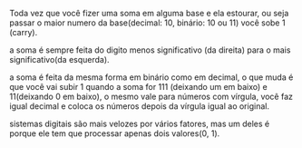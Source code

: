 













Toda vez que você fizer uma soma em alguma base e ela estourar, ou seja
passar o maior numero da base(decimal: 10, binário: 10 ou 11) você sobe
1 (carry).

a soma é sempre feita do digito menos significativo (da direita) para o
mais significativo(da esquerda).








a soma é feita da mesma forma em binário como em decimal, o que muda é
que você vai subir 1 quando a soma for 111 (deixando um em baixo) e
11(deixando 0 em baixo), o mesmo vale para números com vírgula, você faz
igual decimal e coloca os números depois da vírgula igual ao original.








sistemas digitais são mais velozes por vários fatores, mas um deles é
porque ele tem que processar apenas dois valores(0, 1).


